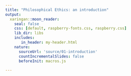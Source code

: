 ```yaml
---
title: "Philosophical Ethics: an introduction"
output:
  xaringan::moon_reader:
    seal: false
    css: [default, raspberry-fonts.css, raspberry.css]
    lib_dir: libs
    includes:
       in_header: my-header.html
    nature:
      sourceUrl: 'source/01-introduction'
      countIncrementalSlides: false
      beforeInit: macros.js
      
---
```

